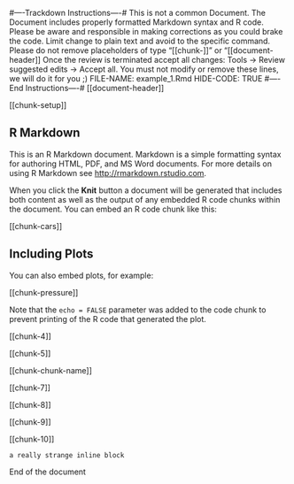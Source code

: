 #----Trackdown Instructions----#
This is not a common Document. The Document includes properly formatted Markdown syntax and R code. Please be aware and responsible in making corrections as you could brake the code. Limit change to plain text and avoid to the specific command.
Please do not remove placeholders of type "[[chunk-<name>]]" or "[[document-header]]
Once the review is terminated accept all changes: Tools -> Review suggested edits -> Accept all.
You must not modify or remove these lines, we will do it for you ;)
FILE-NAME: example_1.Rmd
HIDE-CODE: TRUE
#----End Instructions----#
[[document-header]]


[[chunk-setup]]


## R Markdown


This is an R Markdown document. Markdown is a simple formatting syntax for authoring HTML, PDF, and MS Word documents. For more details on using R Markdown see <http://rmarkdown.rstudio.com>.


When you click the **Knit** button a document will be generated that includes both content as well as the output of any embedded R code chunks within the document. You can embed an R code chunk like this:


[[chunk-cars]]


## Including Plots


You can also embed plots, for example:


[[chunk-pressure]]


Note that the `echo = FALSE` parameter was added to the code chunk to prevent printing of the R code that generated the plot.


[[chunk-4]]


[[chunk-5]]


[[chunk-chunk-name]]


[[chunk-7]]


[[chunk-8]]


[[chunk-9]]


[[chunk-10]]


```a really strange inline block ```


End of the document
